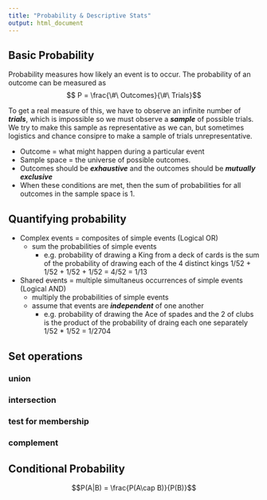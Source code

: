```yaml
---
title: "Probability & Descriptive Stats"
output: html_document
---
```


## Basic Probability

Probability measures how likely an event is to occur. The probability of an outcome can be measured as $$ P = \frac{\#\ Outcomes}{\#\ Trials}$$

To get a real measure of this, we have to observe an infinite number of ***trials***, which is impossible so we must observe a ***sample*** of possible trials.  We try to make this sample as representative as we can, but sometimes logistics and chance consipre to make a sample of trials unrepresentative.

* Outcome = what might happen during a particular event
* Sample space = the universe of possible outcomes.  
* Outcomes should be ***exhaustive*** and the outcomes should be ***mutually exclusive***
* When these conditions are met, then the sum of probabilities for all outcomes in the sample space is 1.


## Quantifying probability

* Complex events = composites of simple events (Logical OR)
    *  sum the probabilities of simple events
        *  e.g. probability of drawing a King from a deck of cards is the sum of the probability of drawing each of the 4 distinct kings  1/52 + 1/52 + 1/52 + 1/52 = 4/52 = 1/13 
* Shared events = multiple simultaneus occurrences of simple events (Logical AND)
    *  multiply the probabilities of simple events
    *  assume that events are ***independent*** of one another
        *  e.g. probability of drawing the Ace of spades and the 2 of clubs is the product of the probability of draing each one separately 1/52 * 1/52 = 1/2704
    
## Set operations

### union

### intersection

### test for membership

### complement


## Conditional Probability

$$P(A|B) = \frac{P(A\cap B)}{P(B)}$$

